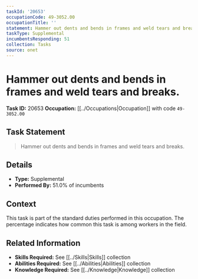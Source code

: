 ```yaml
---
taskId: '20653'
occupationCode: 49-3052.00
occupationTitle: ''
statement: Hammer out dents and bends in frames and weld tears and breaks.
taskType: Supplemental
incumbentsResponding: 51
collection: Tasks
source: onet
---
```

# Hammer out dents and bends in frames and weld tears and breaks.

**Task ID:** 20653
**Occupation:** [[../Occupations|Occupation]] with code `49-3052.00`

## Task Statement

> Hammer out dents and bends in frames and weld tears and breaks.

## Details

- **Type:** Supplemental
- **Performed By:** 51.0% of incumbents

## Context

This task is part of the standard duties performed in this occupation. The percentage indicates how common this task is among workers in the field.

## Related Information

- **Skills Required:** See [[../Skills|Skills]] collection
- **Abilities Required:** See [[../Abilities|Abilities]] collection
- **Knowledge Required:** See [[../Knowledge|Knowledge]] collection
